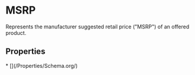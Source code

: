   
# MSRP

Represents the manufacturer suggested retail price ("MSRP") of an offered product.

## Properties

<Grid>
* [](/Properties/Schema.org/)
</Grid>

